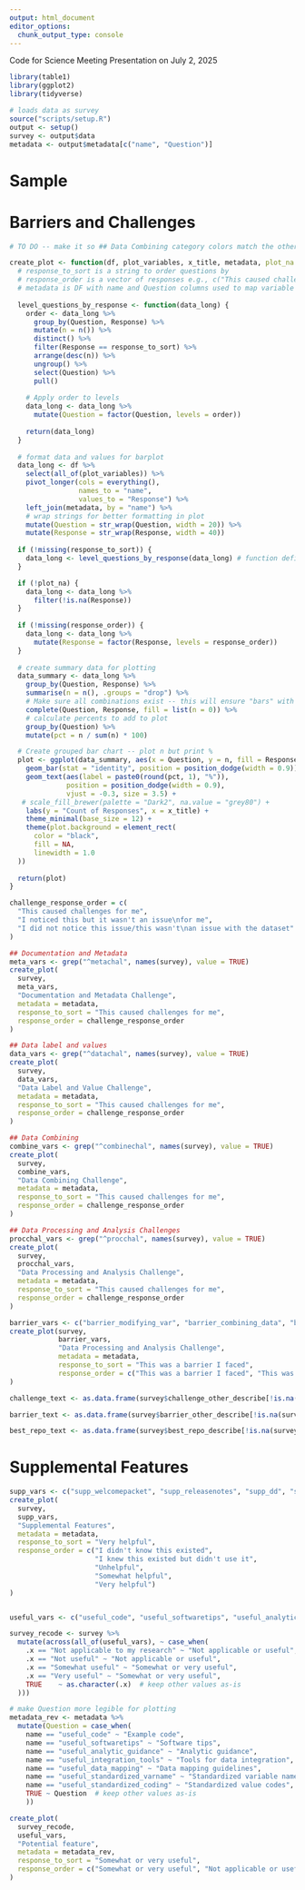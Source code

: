 ```yaml
---
output: html_document
editor_options: 
  chunk_output_type: console
---
```


Code for Science Meeting Presentation on July 2, 2025
```r

library(table1)
library(ggplot2)
library(tidyverse)

# loads data as survey
source("scripts/setup.R")
output <- setup()
survey <- output$data
metadata <- output$metadata[c("name", "Question")]
```

# Sample

# Barriers and Challenges
```r

# TO DO -- make it so ## Data Combining category colors match the others (since there is an extra response option)

create_plot <- function(df, plot_variables, x_title, metadata, plot_na = FALSE, response_to_sort = NULL, response_order = NULL) {
  # response_to_sort is a string to order questions by
  # response_order is a vector of responses e.g., c("This caused challenges for me", ....)
  # metadata is DF with name and Question columns used to map variable name to "Question" for plotting
  
  level_questions_by_response <- function(data_long) {
    order <- data_long %>%
      group_by(Question, Response) %>%
      mutate(n = n()) %>%
      distinct() %>%
      filter(Response == response_to_sort) %>%
      arrange(desc(n)) %>%
      ungroup() %>%
      select(Question) %>%
      pull()
    
    # Apply order to levels
    data_long <- data_long %>%
      mutate(Question = factor(Question, levels = order))
    
    return(data_long)
  }
  
  # format data and values for barplot
  data_long <- df %>%
    select(all_of(plot_variables)) %>%
    pivot_longer(cols = everything(),
                 names_to = "name",
                 values_to = "Response") %>%
    left_join(metadata, by = "name") %>%
    # wrap strings for better formatting in plot
    mutate(Question = str_wrap(Question, width = 20)) %>%
    mutate(Response = str_wrap(Response, width = 40)) 
  
  if (!missing(response_to_sort)) { 
    data_long <- level_questions_by_response(data_long) # function defined above
  }

  if (!plot_na) { 
    data_long <- data_long %>% 
      filter(!is.na(Response))
  }
  
  if (!missing(response_order)) { 
    data_long <- data_long %>%
      mutate(Response = factor(Response, levels = response_order))
  }
  
  # create summary data for plotting
  data_summary <- data_long %>%
    group_by(Question, Response) %>%
    summarise(n = n(), .groups = "drop") %>%
    # Make sure all combinations exist -- this will ensure "bars" with 0 counts still added to graph
    complete(Question, Response, fill = list(n = 0)) %>%
    # calculate percents to add to plot
    group_by(Question) %>%
    mutate(pct = n / sum(n) * 100)

  # Create grouped bar chart -- plot n but print %
  plot <- ggplot(data_summary, aes(x = Question, y = n, fill = Response)) +
    geom_bar(stat = "identity", position = position_dodge(width = 0.9)) +
    geom_text(aes(label = paste0(round(pct, 1), "%")),
              position = position_dodge(width = 0.9),
              vjust = -0.3, size = 3.5) +
   # scale_fill_brewer(palette = "Dark2", na.value = "grey80") +
    labs(y = "Count of Responses", x = x_title) +
    theme_minimal(base_size = 12) +
    theme(plot.background = element_rect(
      color = "black",
      fill = NA,
      linewidth = 1.0
  ))
  
  return(plot)
}

```

```r

challenge_response_order = c(
  "This caused challenges for me",
  "I noticed this but it wasn't an issue\nfor me",
  "I did not notice this issue/this wasn't\nan issue with the dataset"
)

## Documentation and Metadata
meta_vars <- grep("^metachal", names(survey), value = TRUE)
create_plot(
  survey,
  meta_vars,
  "Documentation and Metadata Challenge",
  metadata = metadata,
  response_to_sort = "This caused challenges for me",
  response_order = challenge_response_order
)

## Data label and values
data_vars <- grep("^datachal", names(survey), value = TRUE)
create_plot(
  survey,
  data_vars,
  "Data Label and Value Challenge",
  metadata = metadata,
  response_to_sort = "This caused challenges for me",
  response_order = challenge_response_order
)

## Data Combining 
combine_vars <- grep("^combinechal", names(survey), value = TRUE)
create_plot(
  survey,
  combine_vars,
  "Data Combining Challenge",
  metadata = metadata,
  response_to_sort = "This caused challenges for me",
  response_order = challenge_response_order
)

## Data Processing and Analysis Challenges
procchal_vars <- grep("^procchal", names(survey), value = TRUE)
create_plot(
  survey,
  procchal_vars,
  "Data Processing and Analysis Challenge",
  metadata = metadata,
  response_to_sort = "This caused challenges for me",
  response_order = challenge_response_order
)

```

```r
barrier_vars <- c("barrier_modifying_var", "barrier_combining_data", "barrier_interpreting")
create_plot(survey,
            barrier_vars,
            "Data Processing and Analysis Challenge",
            metadata = metadata,
            response_to_sort = "This was a barrier I faced",
            response_order = c("This was a barrier I faced", "This was not a barrier I faced")
)
```

```r

challenge_text <- as.data.frame(survey$challenge_other_describe[!is.na(survey$challenge_other_describe)])

barrier_text <- as.data.frame(survey$barrier_other_describe[!is.na(survey$barrier_other_describe)])

best_repo_text <- as.data.frame(survey$best_repo_describe[!is.na(survey$best_repo_describe)])
```

# Supplemental Features
```r
supp_vars <- c("supp_welcomepacket", "supp_releasenotes", "supp_dd", "supp_flags")
create_plot(
  survey,
  supp_vars,
  "Supplemental Features",
  metadata = metadata,
  response_to_sort = "Very helpful",
  response_order = c("I didn't know this existed",
                     "I knew this existed but didn't use it",
                     "Unhelpful",
                     "Somewhat helpful",
                     "Very helpful")
)


useful_vars <- c("useful_code", "useful_softwaretips", "useful_analytic_guidance", "useful_integration_tools", "useful_data_mapping", "useful_data_explore_viz", "useful_standardized_varname", "useful_standardized_coding")

survey_recode <- survey %>%
  mutate(across(all_of(useful_vars), ~ case_when(
    .x == "Not applicable to my research" ~ "Not applicable or useful",
    .x == "Not useful" ~ "Not applicable or useful",
    .x == "Somewhat useful" ~ "Somewhat or very useful",
    .x == "Very useful" ~ "Somewhat or very useful",
    TRUE    ~ as.character(.x)  # keep other values as-is
  )))

# make Question more legible for plotting
metadata_rev <- metadata %>%
  mutate(Question = case_when(
    name == "useful_code" ~ "Example code",
    name == "useful_softwaretips" ~ "Software tips",
    name == "useful_analytic_guidance" ~ "Analytic guidance",
    name == "useful_integration_tools" ~ "Tools for data integration",
    name == "useful_data_mapping" ~ "Data mapping guidelines",
    name == "useful_standardized_varname" ~ "Standardized variable names",
    name == "useful_standardized_coding" ~ "Standardized value codes",    
    TRUE ~ Question  # keep other values as-is
    ))

create_plot(
  survey_recode,
  useful_vars,
  "Potential feature",
  metadata = metadata_rev,
  response_to_sort = "Somewhat or very useful",
  response_order = c("Somewhat or very useful", "Not applicable or useful")
)


```
